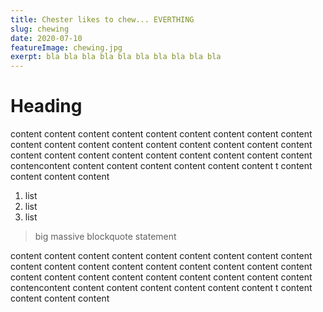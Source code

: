 ```yaml
---
title: Chester likes to chew... EVERTHING
slug: chewing
date: 2020-07-10
featureImage: chewing.jpg
exerpt: bla bla bla bla bla bla bla bla bla bla
---
```


# Heading

content content content content content content content content content content content content content content content content content content content content content content content content content content content contencontent content content content content content content t content content content content 

1. list
2. list
3. list

> big massive blockquote statement

content content content content content content content content content content content content content content content content content content content content content content content content content content content contencontent content content content content content content t content content content content 

